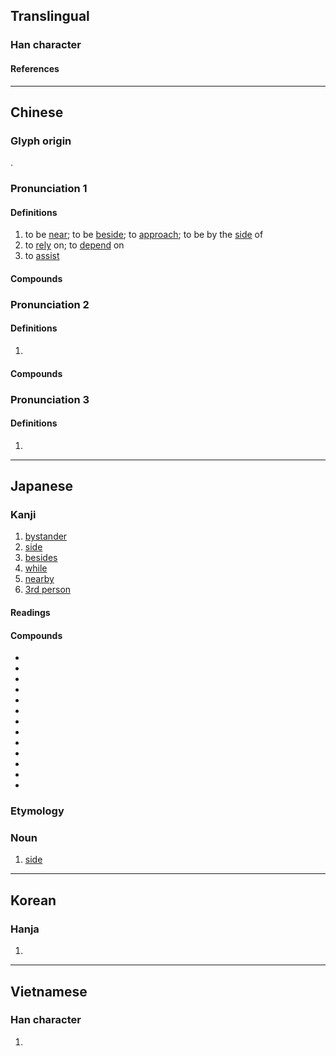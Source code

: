 {{character info}}
==Translingual==

===Han character===
{{Han char|rn=9|rad=人|as=10|sn=12|four=20227|canj=OYBS|ids=⿰亻旁}}

====References====
{{Han ref|kx=0113.020|dkj=00948|dj=0240.120|hdz=10205.060|uh=508D}}

----

==Chinese==
{{zh-forms}}

===Glyph origin===
{{Han etym}}
{{Han compound|人|alt1=亻|旁|ls=psc|c1=s|c2=p}}.

===Pronunciation 1===
{{zh-pron
|m=bàng,bāng
|m_note=bāng - used in the sense “to approach” in words such as {{zh-l|*傍晚}} and {{zh-l|*傍午}} (standard in Taiwan)
|c=bong6
|h=pfs=
|md=
|mn=pn̄g/qz,xm,zz:pōng
|w=
|mc=2
|oc=1,2
|cat=v
}}

====Definitions====
{{zh-hanzi}}

# to be [[near]]; to be [[beside]]; to [[approach]]; to be by the [[side]] of
# to [[rely]] on; to [[depend]] on
# to [[assist]]

====Compounds====
{{zh-der|傍亮兒|傍今|傍午|傍晌|傍晚|傍黑兒|將傍|傍花隨柳|倚傍|依傍|傍門依戶|侵傍|傍柳隨花|傍人籬壁|依山傍水|偎傍|傍人門戶|傍個影兒|倚門傍戶|親傍|靠傍|輕偎低傍|近傍|傍河}}

===Pronunciation 2===
{{zh-pron
|m=páng
|c=pong4
|mc=1
|oc=2,1
|cat=n,a
}}

====Definitions====
{{zh-hanzi}}

# {{zh-obsolete}} {{zh-alt-form|旁|[[side]]; [[extensive]]; [[other]]}}

====Compounds====
{{zh-der|傍薄|傍門外道|傍觀|傍通|傍偟|傍門|傍牌|傍尊|傍生|傍妻|傍邊|傍排|傍人|樿傍|珠玉在傍|道傍李|道傍苦李}}

===Pronunciation 3===
{{zh-pron
|m=bēng
|cat=
}}

====Definitions====
{{zh-hanzi}}

# {{zh-only|傍傍}}

----

==Japanese==

===Kanji===
{{ja-kanji|grade=c|rs=人10}}

# [[bystander]]
# [[side]]
# [[besides]]
# [[while]]
# [[nearby]]
# [[3rd person]]

====Readings====
{{ja-readings
|goon=ぼう<ばう
|kanon=ほう<はう
|kun=かたわ-ら, そば-, そ-う
}}

====Compounds====
{{der-top|Compounds}}
* {{ja-r|海%馬%傍%回|かい%ば%ぼう%かい|gloss=[[parahippocampal gyrus]]}}
* {{ja-r|近%傍|きん%ぼう|gloss=[[vicinity]], [[proximity]]}}
* {{ja-r|傍%観|ぼう%かん|gloss=[[onlooking]], [[look on]]}}
* {{ja-r|傍%観%者|ぼう%かん%しゃ|gloss=[[onlooker]]}}
* {{ja-r|傍%心|ぼう%しん|gloss=[[excenter]]}}
* {{ja-r|傍%若%無%人|ぼう%じゃく%ぶ%じん|gloss=[[arrogant]], [[insolent]], [[impudent]]}}
* {{ja-r|傍%受|ぼう%じゅ|gloss=[[interception]], [[tapping]]}}
* {{ja-r|傍%接%円|ぼう%せつ%えん|gloss=[[excircle]]}}
* {{ja-r|傍%線|ぼう%せん|gloss={{lb|ja|typography}} [[sideline]]; vertical equivalent of the [[underline]]}}
* {{ja-r|傍%点|ぼう%てん|gloss=[[w:Emphasis point|emphasis point]]}}
* {{ja-r|傍%尿%道%腺|ぼう%にょう%どう%せん|gloss=[[Skene's gland]]}}
* {{ja-r|路%傍|ろ%ぼう|gloss=[[roadside]]}}
* {{ja-r|傍%迷%惑|はた%-めい%わく|gloss=[[nuisance]] to one's surroundings}}
{{der-bottom}}

===Etymology===
{{ja-kanjitab|そば|yomi=k}}

===Noun===
{{ja-noun|そば}}

# [[side]]
#: {{ja-usex|泣かないで。僕は'''傍'''にいるから。|なかないで。ぼく は '''そば''' に いる から。|Don't cry, for I am by your side.}}

----

==Korean==

===Hanja===
{{ko-hanja|hangeul=[[방]], [[팽]]|rv=bang, paeng|mr=pang, p'aeng}}

# {{rfdef|ko|sort=人10}}

----

==Vietnamese==

===Han character===
{{vi-readings|rs=人10|reading=[[bàng]], [[phành]], [[vàng]]}}

# {{rfdef|vi|sort=人10}}